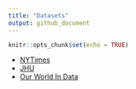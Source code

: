 ---
title: "Datasets"
output: github_document
---

```{r setup, include=FALSE}
knitr::opts_chunk$set(echo = TRUE)
```

* [NYTimes](./nytimes/)
* [JHU](./JHU/)
* [Our World In Data](./OWID/)